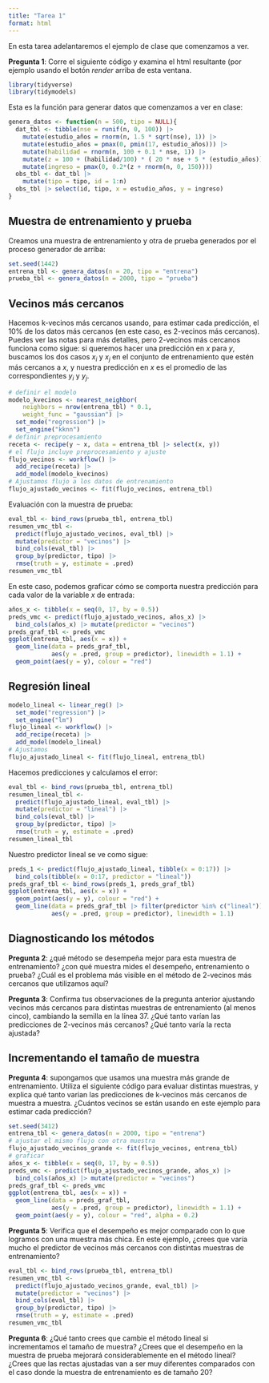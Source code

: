 ```yaml
---
title: "Tarea 1"
format: html
---
```


En esta tarea adelantaremos el ejemplo de clase que comenzamos a ver. 

**Pregunta 1**: Corre el siguiente código y examina el html resultante (por ejemplo
usando el botón *render* arriba de esta ventana.

```r
library(tidyverse)
library(tidymodels)
```

Esta es la función para generar datos que comenzamos a ver en clase:

```r
genera_datos <- function(n = 500, tipo = NULL){
  dat_tbl <- tibble(nse = runif(n, 0, 100)) |>
    mutate(estudio_años = rnorm(n, 1.5 * sqrt(nse), 1)) |>
    mutate(estudio_años = pmax(0, pmin(17, estudio_años))) |> 
    mutate(habilidad = rnorm(n, 100 + 0.1 * nse, 1)) |> 
    mutate(z = 100 + (habilidad/100) * ( 20 * nse + 5 * (estudio_años))) |> 
    mutate(ingreso = pmax(0, 0.2*(z + rnorm(n, 0, 150))))
  obs_tbl <- dat_tbl |> 
    mutate(tipo = tipo, id = 1:n)
  obs_tbl |> select(id, tipo, x = estudio_años, y = ingreso)
}
```

## Muestra de entrenamiento y prueba

Creamos una muestra de entrenamiento y otra de prueba generados
por el proceso generador de arriba:

```r
set.seed(1442)
entrena_tbl <- genera_datos(n = 20, tipo = "entrena")
prueba_tbl <- genera_datos(n = 2000, tipo = "prueba")
```


## Vecinos más cercanos

Hacemos k-vecinos más cercanos usando, para estimar cada predicción,
el 10% de los datos más cercanos (en este caso, es 2-vecinos más cercanos).
Puedes ver las notas para más detalles, pero 2-vecinos más cercanos funciona como sigue: si queremos hacer una predicción en $x$ para $y$, buscamos los
dos casos $x_i$ y $x_j$ en el conjunto de entrenamiento que estén más cercanos
a $x$, y nuestra predicción en $x$ es el promedio de las correspondientes
$y_i$ y $y_j$.

```r
# definir el modelo
modelo_kvecinos <- nearest_neighbor(
    neighbors = nrow(entrena_tbl) * 0.1, 
    weight_func = "gaussian") |> 
  set_mode("regression") |> 
  set_engine("kknn")
# definir preprocesamiento
receta <- recipe(y ~ x, data = entrena_tbl |> select(x, y))
# el flujo incluye preprocesamiento y ajuste
flujo_vecinos <- workflow() |> 
  add_recipe(receta) |> 
  add_model(modelo_kvecinos)
# Ajustamos flujo a los datos de entrenamiento
flujo_ajustado_vecinos <- fit(flujo_vecinos, entrena_tbl)
```

Evaluación con la muestra de prueba:


```r
eval_tbl <- bind_rows(prueba_tbl, entrena_tbl) 
resumen_vmc_tbl <- 
  predict(flujo_ajustado_vecinos, eval_tbl) |> 
  mutate(predictor = "vecinos") |> 
  bind_cols(eval_tbl) |> 
  group_by(predictor, tipo) |> 
  rmse(truth = y, estimate = .pred) 
resumen_vmc_tbl
```

En este caso, podemos graficar cómo se comporta nuestra predicción
para cada valor de la variable $x$ de entrada:

```r
años_x <- tibble(x = seq(0, 17, by = 0.5))
preds_vmc <- predict(flujo_ajustado_vecinos, años_x) |> 
  bind_cols(años_x) |> mutate(predictor = "vecinos")
preds_graf_tbl <- preds_vmc
ggplot(entrena_tbl, aes(x = x)) +
  geom_line(data = preds_graf_tbl, 
            aes(y = .pred, group = predictor), linewidth = 1.1) +
  geom_point(aes(y = y), colour = "red") 
```


## Regresión lineal

```r
modelo_lineal <- linear_reg() |> 
  set_mode("regression") |> 
  set_engine("lm")
flujo_lineal <- workflow() |> 
  add_recipe(receta) |> 
  add_model(modelo_lineal)
# Ajustamos
flujo_ajustado_lineal <- fit(flujo_lineal, entrena_tbl)
```

Hacemos predicciones y calculamos el error:

```r
eval_tbl <- bind_rows(prueba_tbl, entrena_tbl) 
resumen_lineal_tbl <- 
  predict(flujo_ajustado_lineal, eval_tbl) |> 
  mutate(predictor = "lineal") |> 
  bind_cols(eval_tbl) |> 
  group_by(predictor, tipo) |> 
  rmse(truth = y, estimate = .pred) 
resumen_lineal_tbl
```

Nuestro predictor lineal se ve como sigue:

```r
preds_1 <- predict(flujo_ajustado_lineal, tibble(x = 0:17)) |> 
  bind_cols(tibble(x = 0:17, predictor = "lineal"))
preds_graf_tbl <- bind_rows(preds_1, preds_graf_tbl)
ggplot(entrena_tbl, aes(x = x)) +
  geom_point(aes(y = y), colour = "red") +
  geom_line(data = preds_graf_tbl |> filter(predictor %in% c("lineal")), 
            aes(y = .pred, group = predictor), linewidth = 1.1) 
```

## Diagnosticando los métodos

**Pregunta 2**: ¿qué método se desempeña mejor para esta muestra de
entrenamiento? ¿con qué muestra mides el desempeño, entrenamiento o prueba? ¿Cuál es el problema más visible en el método de 2-vecinos
más cercanos que utilizamos aquí?


**Pregunta 3**: Confirma tus observaciones de la pregunta anterior ajustando
vecinos más cercanos para distintas muestras de entrenamiento (al menos cinco),
cambiando la semilla en la línea 37. ¿Qué tanto varían las predicciones
de 2-vecinos más cercanos? ¿Qué tanto varía la recta ajustada?

## Incrementando el tamaño de muestra

**Pregunta 4**: supongamos que usamos una muestra más grande de entrenamiento.
Utiliza el siguiente código para evaluar distintas muestras, y explica qué tanto
varian las predicciones de k-vecinos más cercanos de muestra a muestra. ¿Cuántos
vecinos se están usando en este ejemplo para estimar cada predicción?

```r
set.seed(3412)
entrena_tbl <- genera_datos(n = 2000, tipo = "entrena")
# ajustar el mismo flujo con otra muestra
flujo_ajustado_vecinos_grande <- fit(flujo_vecinos, entrena_tbl)
# graficar
años_x <- tibble(x = seq(0, 17, by = 0.5))
preds_vmc <- predict(flujo_ajustado_vecinos_grande, años_x) |> 
  bind_cols(años_x) |> mutate(predictor = "vecinos")
preds_graf_tbl <- preds_vmc
ggplot(entrena_tbl, aes(x = x)) +
  geom_line(data = preds_graf_tbl, 
            aes(y = .pred, group = predictor), linewidth = 1.1) +
  geom_point(aes(y = y), colour = "red", alpha = 0.2) 
```

**Pregunta 5**: Verifica que el desempeño es mejor comparado con
lo que logramos con una muestra más chica. En este ejemplo, ¿crees que
varía mucho el predictor de vecinos más cercanos con distintas muestras de entrenamiento?

```r
eval_tbl <- bind_rows(prueba_tbl, entrena_tbl) 
resumen_vmc_tbl <- 
  predict(flujo_ajustado_vecinos_grande, eval_tbl) |> 
  mutate(predictor = "vecinos") |> 
  bind_cols(eval_tbl) |> 
  group_by(predictor, tipo) |> 
  rmse(truth = y, estimate = .pred) 
resumen_vmc_tbl
```

**Pregunta 6**: ¿Qué tanto crees que cambie el método lineal si incrementamos
el tamaño de muestra? ¿Crees que el desempeño en la muestra de prueba mejorará
considerablemente en el método lineal? ¿Crees que las rectas ajustadas van a ser muy diferentes
comparados con el caso donde la muestra de entrenamiento es de tamaño 20?
